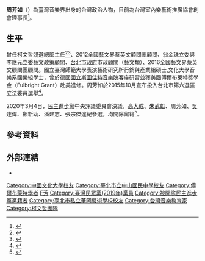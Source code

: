 {{Infobox AM
| name                = 周芳如
| image               = 
|order     = [[柯文哲|柯文哲]][[台北市政府|台北市政府]]市政顧問（藝文類）、2016全國藝文界[[蔡英文|蔡英文]]顧問團顧問
| birth_date          = {{birth date and age|1966|3|28}}
| sex                 = 女
| nationality         = {{ROC}}
| party               = {{TPP}}（2019年—）
| otherparty          = {{DPP}}（—2020年3月4日）
| alma_mater          = [[國立臺灣師範大學|國立臺灣師範大學]]
| educate = 
*國立臺灣師範大學 表演藝術研究所 碩士
*中國文化大學音樂系國樂組學士
*德國國立斯圖佳特音樂院客座研習
*華岡藝術學校
*[[臺北市立中山國民中學|臺北市立中山國民中學]]
*台北市長春國小
| past = 
*世界和平聯合總會 副總會長
*台北大眾捷運公司 董事長室秘書
*台北市會展產業發展基金會 董事
*台北市長柯文哲競選總部 主任
*2012總統候選人蔡英文全國藝文界顧問團 顧問
*台灣室內樂藝術推廣協會 創會理事長、行政總監
*台灣國展委員會油畫賽事 副秘書長
*台灣藝術研究院 副秘書長
*台北市立中正高中美術班後援會 會長
*國立師大附中 音樂班家長委員
*台北市立仁愛國中 音樂班家長委員
*華岡藝校國樂組 講師 
*法務部司法官學院 講座講師（第50期藝文類） 
*國家文官學院 講座講師（2011年藝文類） 
*國家文化藝術基金會文化藝術行政人才獲獎者 
}}
'''周芳如'''（{{bd|1966年|3月28日|||}}）為臺灣音樂界出身的台灣政治人物，目前為台灣室內樂藝術推廣協會創會理事長<ref>{{cite news |title=全國不分區 周芳如 |url=https://election.ltn.com.tw/2020/legislator/candidates/All/363 |accessdate=2020-01-18 |work=自由時報}}</ref>。

==生平==
曾任柯文哲競選總部主任<ref>{{cite news |author1=吳堂靖 |title=柯P旱草幫合體 周芳如現身 |url=https://www.chinatimes.com/newspapers/20181002001363-260107?chdtv |accessdate=2020-01-18 |work=中國時報 |date=2018-10-02}}</ref><ref>{{cite news |author1=謝君臨 |title=沿用柯P競選文宣LOGO 蕭亞潭、周芳如挨告 |url=https://news.ltn.com.tw/news/society/breakingnews/1717881 |accessdate=2020-01-18 |work=自由時報 |date=2016-06-03 |archive-date=2018-12-07 |archive-url=https://web.archive.org/web/20181207224524/http://news.ltn.com.tw/news/society/breakingnews/1717881 |dead-url=no }}</ref>、2012全國藝文界蔡英文顧問團顧問、翁金珠立委與李應元立委藝文政策顧問、[[台北市政府|台北市政府]]市政顧問（藝文類）、2016全國藝文界蔡英文顧問團顧問。國立臺灣師範大學表演藝術研究所行銷與產業組碩士,文化大學音樂系國樂組學士，曾於德國[[國立斯圖佳特音樂院|國立斯圖佳特音樂院]]客座研習並獲美國傅爾布萊特獎學金（Fulbright Grant）赴美進修。周芳如於2015年10月宣布投入台北市第六選區立法委員選舉<ref>{{cite news |title=關於立委出任務 |url=http://wevote.tw/people/167/info/ |accessdate=2020-01-18 |work=沃草 }}{{Dead link}}</ref>。

2020年3月4日，[[民主進步黨|民主進步黨]]中央評議委員會決議，[[高大成|高大成]]、[[朱武獻|朱武獻]]、周芳如、[[吳達偉_(臺灣)|吳達偉]]、[[鄭新助|鄭新助]]、[[潘建志|潘建志]]、[[張宗傑|張宗傑]]違紀參選，均開除黨籍<ref>{{cite news|url=https://www.chinatimes.com/newspapers/20200305000556-260118|author=曾薏蘋|title=違紀參選 民進黨開除7人黨籍|work=中國時報|date=2020-03-05|accessdate=2020-03-15|language=zh-tw|archive-date=2020-06-10|archive-url=https://web.archive.org/web/20200610130949/https://www.chinatimes.com/newspapers/20200305000556-260118|dead-url=no}}</ref>。

== 參考資料 ==
{{Reflist}}

== 外部連結 ==
*{{Facebook|choufj}}

{{DEFAULTSORT:Zhou周}}
[[Category:中國文化大學校友|Category:中國文化大學校友]]
[[Category:臺北市立中山國民中學校友|Category:臺北市立中山國民中學校友]]
[[Category:傅爾布萊特學者|Category:傅爾布萊特學者]]
[[Category:周姓|F芳]]
[[Category:臺灣民眾黨(2019年)黨員|Category:臺灣民眾黨(2019年)黨員]]
[[Category:被開除民主進步黨黨籍者|Category:被開除民主進步黨黨籍者]]
[[Category:臺北市私立華岡藝術學校校友|Category:臺北市私立華岡藝術學校校友]]
[[Category:台灣音樂教育家|Category:台灣音樂教育家]]
[[Category:柯文哲團隊|Category:柯文哲團隊]]